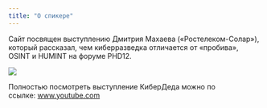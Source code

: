 ---
title: "О спикере"
---

Сайт посвящен выступлению Дмитрия Махаева («Ростелеком-Солар»), который рассказал, чем киберразведка отличается от «пробива», OSINT и HUMINT на форуме PHD12.

![](images/Screenshot_1.jpg)

Полностью посмотреть выступление КиберДеда можно по ссылке: [www.youtube.com](https://www.youtube.com/watch?v=C4K0PMyONY8)
